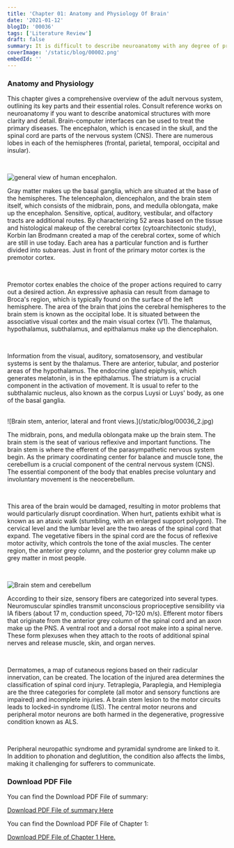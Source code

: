 ```yaml
---
title: 'Chapter 01: Anatomy and Physiology Of Brain'
date: '2021-01-12'
blogID: '00036'
tags: ['Literature Review']
draft: false
summary: It is difficult to describe neuroanatomy with any degree of precision in just a few pages. This chapter’s authors hope that readers who are not already familiarized with anatomy will have understood the general structure of the nervous system and will have acquired its most important terms, thereby making it possible to understand the following chapters. The description provided here is partial by design, and has therefore left out important structures (such as the ventricular system), with an important role in pathology, but which have been deemed to fall outside the scope of this book. This being said, it is important for readers interested in a specific structure of the nervous system to consult reference works in neuroanatomy. Indeed, knowledge of neuroanatomy is necessary in order to understand how Brain–Computer Interfaces work, and sharing common neuroanatomical knowledge is important for the fruitful collaboration of actors from different fields.
coverImage: '/static/blog/00002.png'
embedId: ''
---
```


<TOCInline toc={props.toc} exclude="Overview" toHeading={3} />

### Anatomy and Physiology

This chapter gives a comprehensive overview of the adult nervous system, outlining its key parts and their essential roles. Consult reference works on neuroanatomy if you want to describe anatomical structures with more clarity and detail. Brain-computer interfaces can be used to treat the primary diseases. The encephalon, which is encased in the skull, and the spinal cord are parts of the nervous system (CNS). There are numerous lobes in each of the hemispheres (frontal, parietal, temporal, occipital and insular).

<br />

<div className=" p-2 float-right clear-both w-full sm:w-2/5 lg:w-1/3">

![general view of human encephalon.](/static/blog/00036_1.png)

</div>

Gray matter makes up the basal ganglia, which are situated at the base of the hemispheres. The telencephalon, diencephalon, and the brain stem itself, which consists of the midbrain, pons, and medulla oblongata, make up the encephalon. Sensitive, optical, auditory, vestibular, and olfactory tracts are additional routes. By characterizing 52 areas based on the tissue and histological makeup of the cerebral cortex (cytoarchitectonic study), Korbin Ian Brodmann created a map of the cerebral cortex, some of which are still in use today. Each area has a particular function and is further divided into subareas. Just in front of the primary motor cortex is the premotor cortex.

<br />

Premotor cortex enables the choice of the proper actions required to carry out a desired action. An expressive aphasia can result from damage to Broca's region, which is typically found on the surface of the left hemisphere. The area of the brain that joins the cerebral hemispheres to the brain stem is known as the occipital lobe. It is situated between the associative visual cortex and the main visual cortex (V1). The thalamus, hypothalamus, subthalamus, and epithalamus make up the diencephalon.

<br />

Information from the visual, auditory, somatosensory, and vestibular systems is sent by the thalamus. There are anterior, tubular, and posterior areas of the hypothalamus. The endocrine gland epiphysis, which generates melatonin, is in the epithalamus. The striatum is a crucial component in the activation of movement. It is usual to refer to the subthalamic nucleus, also known as the corpus Luysi or Luys' body, as one of the basal ganglia.

<br />

<div className=" p-2 float-right clear-both">
  ![Brain stem, anterior, lateral and front views.](/static/blog/00036_2.jpg)
</div>

The midbrain, pons, and medulla oblongata make up the brain stem. The brain stem is the seat of various reflexive and important functions. The brain stem is where the efferent of the parasympathetic nervous system begin. As the primary coordinating center for balance and muscle tone, the cerebellum is a crucial component of the central nervous system (CNS). The essential component of the body that enables precise voluntary and involuntary movement is the neocerebellum.

<br />

This area of the brain would be damaged, resulting in motor problems that would particularly disrupt coordination. When hurt, patients exhibit what is known as an ataxic walk (stumbling, with an enlarged support polygon). The cervical level and the lumbar level are the two areas of the spinal cord that expand. The vegetative fibers in the spinal cord are the focus of reflexive motor activity, which controls the tone of the axial muscles. The center region, the anterior grey column, and the posterior grey column make up grey matter in most people.

<br />

<div className=" p-2 float-right clear-both w-full sm:w-2/5 lg:w-1/3">

![Brain stem and cerebellum](/static/blog/00036_3.png)

</div>

According to their size, sensory fibers are categorized into several types. Neuromuscular spindles transmit unconscious proprioceptive sensibility via IA fibers (about 17 m, conduction speed, 70-120 m/s). Efferent motor fibers that originate from the anterior grey column of the spinal cord and an axon make up the PNS. A ventral root and a dorsal root make into a spinal nerve. These form plexuses when they attach to the roots of additional spinal nerves and release muscle, skin, and organ nerves.

<br />

Dermatomes, a map of cutaneous regions based on their radicular innervation, can be created. The location of the injured area determines the classification of spinal cord injury. Tetraplegia, Paraplegia, and Hemiplegia are the three categories for complete (all motor and sensory functions are impaired) and incomplete injuries. A brain stem lesion to the motor circuits leads to locked-in syndrome (LIS). The central motor neurons and peripheral motor neurons are both harmed in the degenerative, progressive condition known
as ALS.

<br />

Peripheral neuropathic syndrome and pyramidal syndrome are linked to it. In addition to phonation and deglutition, the condition also affects the limbs, making it challenging for sufferers to communicate.

### Download PDF File

You can find the Download PDF File of summary:

<a href="/static/blog/00036_1.pdf" download>
  Download PDF File of summary Here
</a>

You can find the Download PDF File of Chapter 1:

<a href="/static/blog/00036_2.pdf" download>
  Download PDF File of Chapter 1 Here.
</a>
